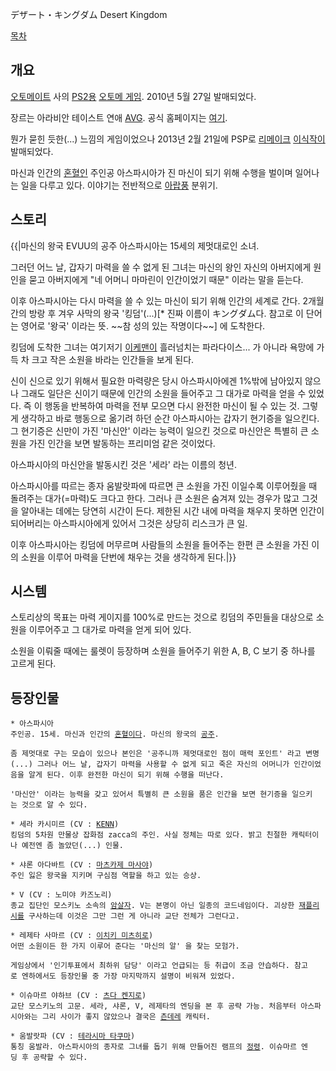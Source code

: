 デザート・キングダム
Desert Kingdom

[[목차]]

== 개요 ==
[[오토메이트]] 사의 [[PS2]]용 [[오토메 게임]]. 2010년 5월 27일 발매되었다.

장르는 아라비안 테이스트 연애 [[AVG]]. 공식 홈페이지는 [http://www.otomate.jp/desert_kingdom/ 여기].

뭔가 묻힌 듯한(...) 느낌의 게임이었으나 2013년 2월 21일에 PSP로 [[리메이크]] [[이식]]작이 발매되었다.

마신과 인간의 [[혼혈]]인 주인공 아스파시아가 진 마신이 되기 위해 수행을 벌이며 일어나는 일을 다루고 있다. 이야기는 전반적으로 [[아랍]]풍 분위기.

== 스토리 ==
{{|마신의 왕국 EVUU의 공주 아스파시아는 15세의 제멋대로인 소녀.

그러던 어느 날, 갑자기 마력을 쓸 수 없게 된 그녀는 마신의 왕인 자신의 아버지에게 원인을 묻고 아버지에게 "네 어머니 마마린이 인간이었기 때문" 이라는 말을 듣는다.

이후 아스파시아는 다시 마력을 쓸 수 있는 마신이 되기 위해 인간의 세계로 간다. 2개월 간의 방랑 후 겨우 사막의 왕국 '킹덤'(...)[* 진짜 이름이 キングダム다. 참고로 이 단어는 영어로 '왕국' 이라는 뜻. ~~참 성의 있는 작명이다~~] 에 도착한다.

킹덤에 도착한 그녀는 여기저기 [[이케맨]]이 흘러넘치는 파라다이스... 가 아니라 욕망에 가득 차 크고 작은 소원을 바라는 인간들을 보게 된다.

신이 신으로 있기 위해서 필요한 마력량은 당시 아스파시아에겐 1%밖에 남아있지 않으나 그래도 일단은 신이기 때문에 인간의 소원을 들어주고 그 대가로 마력을 얻을 수 있었다. 즉 이 행동을 반복하여 마력을 전부 모으면 다시 완전한 마신이 될 수 있는 것. 그렇게 생각하고 바로 행동으로 옮기려 하던 순간 아스파시아는 갑자기 현기증을 일으킨다. 그 현기증은 신만이 가진 '마신안' 이라는 능력이 일으킨 것으로 마신안은 특별히 큰 소원을 가진 인간을 보면 발동하는 프리미엄 같은 것이었다.

아스파시아의 마신안을 발동시킨 것은 '세라' 라는 이름의 청년.

아스파시아를 따르는 종자 움발랏파에 따르면 큰 소원을 가진 이일수록 이루어줬을 때 돌려주는 대가(=마력)도 크다고 한다. 그러나 큰 소원은 숨겨져 있는 경우가 많고 그것을 알아내는 데에는 당연히 시간이 든다. 제한된 시간 내에 마력을 채우지 못하면 인간이 되어버리는 아스파시아에게 있어서 그것은 상당히 리스크가 큰 일.

이후 아스파시아는 킹덤에 머무르며 사람들의 소원을 들어주는 한편 큰 소원을 가진 이의 소원을 이루어 마력을 단번에 채우는 것을 생각하게 된다.|}}

== 시스템 ==
스토리상의 목표는 마력 게이지를 100%로 만드는 것으로 킹덤의 주민들을 대상으로 소원을 이루어주고 그 대가로 마력을 얻게 되어 있다.

소원을 이뤄줄 때에는 룰렛이 등장하며 소원을 들어주기 위한 A, B, C 보기 중 하나를 고르게 된다.

== 등장인물 ==
 * 아스파시아
 주인공. 15세. 마신과 인간의 [[혼혈]]이다. 마신의 왕국의 [[공주]].

 좀 제멋대로 구는 모습이 있으나 본인은 '공주니까 제멋대로인 점이 매력 포인트' 라고 변명(...) 그러나 어느 날, 갑자기 마력을 사용할 수 없게 되고 죽은 자신의 어머니가 인간이었음을 알게 된다. 이후 완전한 마신이 되기 위해 수행을 떠난다.

 '마신안' 이라는 능력을 갖고 있어서 특별히 큰 소원을 품은 인간을 보면 현기증을 일으키는 것으로 알 수 있다.

 * 세라 카시미르 (CV : [[KENN]])
 킹덤의 5차원 만물상 잡화점 zacca의 주인. 사실 정체는 따로 있다. 밝고 친절한 캐릭터이나 예전엔 좀 놀았던(...) 인물.

 * 샤론 아다바트 (CV : [[마츠카제 마사야]])
 주인 잃은 왕국을 지키며 구심점 역할을 하고 있는 승상.

 * V (CV : 노미야 카즈노리)
 종교 집단인 모스키노 소속의 [[암살자]]. V는 본명이 아닌 일종의 코드네임이다. 괴상한 [[재플리시]]를 구사하는데 이것은 그만 그런 게 아니라 교단 전체가 그런다고.

 * 레제타 사마르 (CV : [[이치키 미츠히로]])
 어떤 소원이든 한 가지 이루어 준다는 '마신의 알' 을 찾는 모험가.

 게임상에서 '인기투표에서 최하위 담당' 이라고 언급되는 등 취급이 조금 안습하다. 참고로 엔하에서도 등장인물 중 가장 마지막까지 설명이 비워져 있었다.

 * 이슈마르 야하브 (CV : [[츠다 켄지로]])
 교단 모스키노의 고문. 세라, 샤론, V, 레제타의 엔딩을 본 후 공략 가능. 처음부터 아스파시아와는 그리 사이가 좋지 않았으나 결국은 [[츤데레]] 캐릭터.

 * 움발랏파 (CV : [[테라시마 타쿠마]])
 통칭 움발라. 아스파시아의 종자로 그녀를 돕기 위해 만들어진 램프의 [[정령]]. 이슈마르 엔딩 후 공략할 수 있다.
